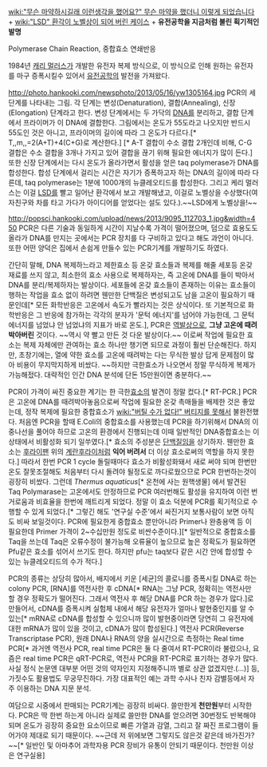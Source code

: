 [[wiki:"무슨 마약하시길래 이런생각을 했어요?" 무슨 마약을 했더니 이렇게 되었습니다]] + [[wiki:"LSD" 환각이 노벨상이 되어 버린 케이스]] + '''유전공학을 지금처럼 불린 획기적인 발명'''

Polymerase Chain Reaction, 중합효소 연쇄반응

1984년 [[캐리 멀러스]]가 개발한 유전자 복제 방식으로, 이 방식으로 인해 원하는 유전자를 마구 증폭시킬수 있어서 [[유전공학]]의 발전을 가져왔다. 

http://photo.hankooki.com/newsphoto/2013/05/16/yw1305164.jpg
PCR의 세 단계를 나타내는 그림. 각 단계는 변성(Denaturation), 결합(Annealing), 신장(Elongation) 단계라고 한다. 변성 단계에서는 두 가닥의 [[DNA]]를 분리하고, 결합 단계에서 프라이머가 이 DNA에 결합한다. 그림에서는 온도가 55도라고 나오지만 반드시 55도인 것은 아니고, 프라이머의 길이에 따라 그 온도가 다르다.[* T,,m,,=2(A+T)+4(C+G)로 계산한다.] [* A-T 결합이 수소 결합 2개인데 비해, C-G 결합은 수소 결합을 3개나 가지고 있어 결합을 끊기 위해 필요한 에너지가 많이 든다.] 또한 신장 단계에서는 다시 온도가 올라가면서 활성을 얻은 taq polymerase가 DNA를 합성한다. 합성 단계에서 걸리는 시간은 자기가 증폭하고자 하는 DNA의 길이에 따라 다른데, taq polymerase는 1분에 1000개의 뉴클레오티드를 합성한다. 그리고 케리 멀러스는 이걸 [[LSD]]를 빨고 일어난 환각에서 보고 개발해냈고, 이걸로 노벨상을 수상했다(여자친구와 차를 타고 가다가 아이디어를 얻었다는 설도 있다.).~~LSD에게 노벨상을!~~ 

http://popsci.hankooki.com/upload/news/2013/9095_112703_1.jpg&width=450
PCR은 다른 기술과 동일하게 시간이 지날수록 가격이 떨어졌으며, 덤으로 효용도도 올라가 DNA를 만지는 곳에서는 PCR 장치를 다 구비하고 있다고 해도 과언이 아니다. 또한 어떤 양덕은 집에서 손쉽게 만들수 있는 PCR기계를 개발하기도 하였다.

간단히 말해, DNA 복제하느라고 제한효소 등 온갖 효소들과 복제를 해줄 세포등 온갖 재료를 쓰지 않고, 최소한의 효소 사용으로 복제하자는, 즉 고온에 DNA를 들이 박아서 DNA를 분리/복제하자는 발상이다. 세포들에 온갖 효소들이 존재하는 이유는 효소들이 행하는 작업을 효소 없이 하려면 웬만한 단백질은 변성되고도 남을 고온이 필요하기 때문인데[* 모든 화학반응은 고온에서 속도가 빨라지는 것은 상식이다. 또 기본적으로 화학반응은 그 반응에 참가하는 각각의 분자가 '문턱 에너지'를 넘어야 가능한데, 그 문턱 에너지를 넘었냐 안 넘었냐의 지표가 바로 온도.], PCR은 [[역발상]]으로, '''그냥 고온에 때려박아버린''' 것이다. ~~역시 약 빨고 만든 것 다운 발상이다.~~ 이로써 작업에 필요한 효소는 복제 자체에만 관여하는 효소 하나만 챙기면 되므로 과정이 훨씬 단순해진다. 하지만, 초창기에는, 열에 약한 효소를 고온에 때려박는 다는 무식한 발상 답게 문제점이 많아 비용이 무지막지하게 비쌌다. ~~하지만 극한효소가 나오면서 정말 무식하게 복제가 가능해젔다. 대략적인 인간 DNA 분석에 단돈 15만원이면 충분하다.~~ 

PCR이 가격이 싸진 중요한 계기는 한 극한[[효소]]의 발견이 정말 컸다.[* RT-PCR.] PCR은 고온에 DNA를 때려박아놓음으로써 작업에 필요한 온갖 촉매들을 배제한 것은 좋았는데, 정작 복제에 필요한 중합효소가 [[wiki:"버틸 수가 없다!" 버티지를 못해서]] 불완전했다. 처음엔 PCR을 할때 E.Coli의 중합효소를 사용했는데 PCR을 하기위해서 DNA의 이중나선을 풀어야 하므로 고온의 환경에서 진행되는데 이때 일반적인 DNA중합효소는 이상태에서 비활성화 되기 일쑤였다.[* 효소의 주성분은 [[단백질]]임을 상기하자. 웬만한 효소는 [[후라이팬]] 위의 [[계란후라이]]처럼 '''익어 버려서''' 더 이상 효소로써의 역할을 하지 못한다.] 따라서 한번 PCR 1 cycle 돌릴때마다 효소가 비활성화돼서 새로 써야 되며 한번만 온도 잘못조절해도 처음부터 다시 돌려야 될정도로 까다로웠으므로 PCR 한번하는것이 굉장히 비쌌다. 그런데 ''Thermus aquaticus''[* 온천에 사는 원핵생물] 에서 발견된 Taq Polymarase는 고온에서도 안정하므로 PCR 여러번해도 활성을 유지하여 이런 번거로움과 비효율을 한번에 깨트리게 되었다. 정말 이 효소 덕분에 PCR를 획기적으로 수행할 수 있게 되었다.[* 그렇긴 해도 '연구실 수준'에서 싸진거지 보통사람이 보면 아직도 비싸 보일것이다. PCR에 필요한게 중합효소 뿐만아니라 Primer나 완충용액 등 이 필요한데 Primer 가격이 2~수십만원 정도로 비싼수준이다.][* 일반적으로 중합효소를 Taq을 쓰는데 Taq은 오류수정이 불가능해 오류율이 높으므로 높은 정확도가 필요하면 Pfu같은 효소를 섞어서 쓰기도 한다. 하지만 pfu는 taq보다 같은 시간 안에 합성할 수 있는 뉴클레오티드의 수가 적다.]

PCR의 종류는 상당히 많아서, 배지에서 키운 [세균]의 콜로니를 증폭시킬 DNA로 하는 colony PCR, [RNA]를 역전사한 후 cDNA[* RNA는 그냥 PCR, 정확히는 역전사만 할 경우 정확도가 떨어진다. 그래서 역전사 후 해당 DNA를 PCR 하는 경우가 많다.]로 만들어서, cDNA를 증폭시켜 실험체 내에서 해당 유전자가 얼마나 발현중인지를 알 수 있는[* mRNA로 cDNA를 합성할 수 있으니까 많이 발현중이라면 당연히 그 유전자에 대한 mRNA가 많이 있을 것이고, cDNA가 많이 합성된다.] 역전사 PCR(Reverse Transcriptase PCR), 원래 DNA나 RNA의 양을 실시간으로 측정하는 Real time PCR[* 과거엔 역전사 PCR, real time PCR은 둘 다 줄여서 RT-PCR이라 불렀으나, 요즘은 real time PCR은 qRT-PCR로, 역전사 PCR을 RT-PCR로 표기하는 경우가 많다. 사실 정식 논문엔 대부분 어떤 것의 약자인지 지정해주니까 별로 상관 없겠지만.(...)] 등, 가짓수도 활용법도 무궁무진하다. 가장 대표적인 예는 과학 수사나 친자 감별등에서 자주 이용하는 DNA 지문 분석. 

여담으로 시중에서 판매되는 PCR기계는 굉장히 비싸다. 쓸만한게 '''천만원'''부터 시작한다. PCR은 딱 한번 하는게 아니라 실제로 쓸만한 DNA를 얻으려면 30번정도 반복해야되며 온도가 굉장히 중요한 요소이므로 빠른 가열과 감열, 그리고 잘 짜진 프로그램이 들어가야 제대로 되기 때문이다. ~~근데 저 위에보면 그렇지도 않은것 같은데 바가진가?~~[* 일반인 및 아마추어 과학자용 PCR 장비가 유통이 안되기 때문이다. 천만원 이상은 연구실용]
